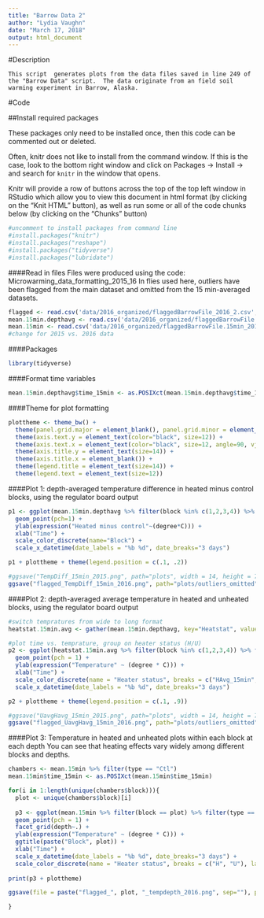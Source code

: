```yaml
---
title: "Barrow Data 2"
author: "Lydia Vaughn"
date: "March 17, 2018"
output: html_document
---
```


#Description
```
This script  generates plots from the data files saved in line 249 of the "Barrow Data" script.  The data originate from an field soil warming experiment in Barrow, Alaska.
```
#Code

##Install required packages

These packages only need to be installed once, then this code can be commented out or deleted.

Often, knitr does not like to install from the command window. If this is the case, look to the bottom right window and click on Packages -> Install -> and search for `knitr` in the window that opens.  

Knitr will provide a row of buttons across the top of the top left window in RStudio which allow you to view this document in html format (by clicking on the "Knit HTML" button), as well as run some or all of the code chunks below (by clicking on the "Chunks" button)

```r
#uncomment to install packages from command line
#install.packages("knitr")
#install.packages("reshape")
#install.packages("tidyverse")
#install.packages("lubridate")
```

####Read in files
Files were produced using the code: Microwarming_data_formatting_2015_16
In flies used here, outliers have been flagged from the main dataset and omitted from the 15 min-averaged datasets.
```r
flagged <- read.csv('data/2016_organized/flaggedBarrowFile_2016_2.csv', stringsAsFactors=F) 
mean.15min.depthavg <- read.csv('data/2016_organized/flaggedBarrowFile.15min.avg_2016_2.csv', stringsAsFactors=F) 
mean.15min <- read.csv('data/2016_organized/flaggedBarrowFile.15min_2016_2.csv', stringsAsFactors=F) 
#change for 2015 vs. 2016 data
```

####Packages
```r
library(tidyverse)
```

####Format time variables
```r
mean.15min.depthavg$time_15min <- as.POSIXct(mean.15min.depthavg$time_15min)
```

####Theme for plot formatting
```r
plottheme <- theme_bw() + 
  theme(panel.grid.major = element_blank(), panel.grid.minor = element_blank(), panel.background = element_blank()) +
  theme(axis.text.y = element_text(color="black", size=12)) +
  theme(axis.text.x = element_text(color="black", size=12, angle=90, vjust=.5)) +
  theme(axis.title.y = element_text(size=14)) +
  theme(axis.title.x = element_blank()) +
  theme(legend.title = element_text(size=14)) +
  theme(legend.text = element_text(size=12)) 

```

####Plot 1: depth-averaged temperature difference in heated minus control blocks, using the regulator board output
```r
p1 <- ggplot(mean.15min.depthavg %>% filter(block %in% c(1,2,3,4)) %>% filter(type == "Ctl") %>% filter(TempDiff_15min<=20 & TempDiff_15min>=-10), aes(y=TempDiff_15min, x=time_15min, color=as.factor(as.character(block)))) +
  geom_point(pch=1) +
  ylab(expression("Heated minus control"~(degree*C))) +
  xlab("Time") +
  scale_color_discrete(name="Block") +
  scale_x_datetime(date_labels = "%b %d", date_breaks="3 days") 

p1 + plottheme + theme(legend.position = c(.1, .2)) 

#ggsave("TempDiff_15min_2015.png", path="plots", width = 14, height = 7, dpi = 300)
ggsave("flagged_TempDiff_15min_2016.png", path="plots/outliers_omitted", width = 14, height = 7, dpi = 300)
```

####Plot 2: depth-averaged average temperature in heated and unheated blocks, using the regulator board output
```r
#switch tempratures from wide to long format
heatstat.15min.avg <- gather(mean.15min.depthavg, key="Heatstat", value="temp_15min", 5:6)

#plot time vs. temprature, group on heater status (H/U)
p2 <- ggplot(heatstat.15min.avg %>% filter(block %in% c(1,2,3,4)) %>% filter(type == "Ctl") %>% filter(temp_15min <= 15 & temp_15min >= -10), aes(y = temp_15min, x = time_15min, color = Heatstat)) +
  geom_point(pch = 1) +
  ylab(expression("Temperature" ~ (degree * C))) +
  xlab("Time") +
  scale_color_discrete(name = "Heater status", breaks = c("HAvg_15min", "UAvg_15min"), labels = c("Heated", "Unheated")) +
  scale_x_datetime(date_labels = "%b %d", date_breaks="3 days") 

p2 + plottheme + theme(legend.position = c(.1, .9))

#ggsave("UavgHavg_15min_2015.png", path="plots", width = 14, height = 7, dpi = 300)
ggsave("flagged_UavgHavg_15min_2016.png", path="plots/outliers_omitted", width = 14, height = 7, dpi = 300)
```

####Plot 3: Temperature in heated and unheated plots within each block at each depth
You can see that heating effects vary widely among different blocks and depths.  
```r
chambers <- mean.15min %>% filter(type == "Ctl")
mean.15min$time_15min <- as.POSIXct(mean.15min$time_15min)

for(i in 1:length(unique(chambers$block))){
  plot <- unique(chambers$block)[i]
  
  p3 <- ggplot(mean.15min %>% filter(block == plot) %>% filter(type == "Ctl") %>% filter(temp <= 15 & temp >= -10), aes(y = temp, x = time_15min, color = heatStat)) +
  geom_point(pch = 1) +
  facet_grid(depth~.) +
  ylab(expression("Temperature" ~ (degree * C))) +
  ggtitle(paste("Block", plot)) +
  xlab("Time") +
  scale_x_datetime(date_labels = "%b %d", date_breaks="3 days") +
  scale_color_discrete(name = "Heater status", breaks = c("H", "U"), labels = c("Heated", "Unheated")) 
  
print(p3 + plottheme)

ggsave(file = paste("flagged_", plot, "_tempdepth_2016.png", sep=""), path="plots/outliers_omitted", width = 8.5, height = 11, dpi = 300)

}
```
